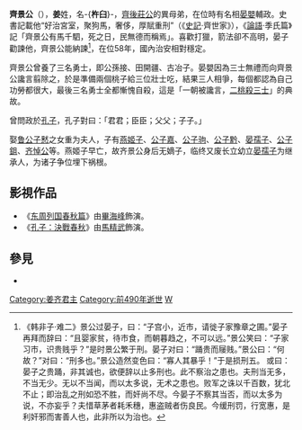 {{Eranamebox|年号= 齐景公
|起讫时间= 前548年—前490年
|政权= [[齐国|齐国]]
|帝王= '''齐景公'''
|历时= 58年
|timeline= <timeline>
ImageSize  = width:200 height:50
PlotArea   = width:180 height:30 left:10 bottom:20
TimeAxis   = orientation:horizontal
DateFormat = yyyy
Period     = from:-722 till:-479
AlignBars  = early
ScaleMajor = increment:243 start:-722
Colors =
  id:canvas value:rgb(1,1,0.85)
BackgroundColors = canvas:canvas
PlotData =
  width:15 color:black
  bar:era from:start till:end
  bar:era from:-547 till:-490 color:red
</timeline>
|说明= 齐景公在位年在《春秋》经时代的位置
}}
'''齊景公'''（{{bd|？||前490年||catIdx=J姜}}），'''姜'''姓，名-{'''杵臼'''}-，[[齊後莊公|齊後莊公]]的異母弟，在位時有名相[[晏嬰|晏嬰]]輔政。史書記載他“好治宮室，聚狗馬，奢侈，厚賦重刑”（《[[史記|史記]]·齊世家》），《[[論語|論語]]·季氏篇》記「齊景公有馬千駟，死之日，民無德而稱焉」。喜歡打獵，箭法卻不高明，晏子勸諫他，齊景公能納諫<ref>《韩非子·难二》景公过晏子，曰：“子宫小，近市，请徙子家豫章之圃。”晏子再拜而辞曰：“且婴家贫，待市食，而朝暮趋之，不可以远。”景公笑曰：“子家习市，识贵贱乎？”是时景公繁于刑。晏子对曰：“踊贵而屦贱。”景公曰：“何故？”对曰：“刑多也。”景公造然变色曰：“寡人其暴乎！”于是损刑五。         或曰：晏子之贵踊，非其诚也，欲便辞以止多刑也。此不察治之患也。夫刑当无多，不当无少。无以不当闻，而以太多说，无术之患也。败军之诛以千百数，犹北不止；即治乱之刑如恐不胜，而奸尚不尽。今晏子不察其当否，而以太多为说，不亦妄乎？夫惜草茅者耗禾穗，惠盗贼者伤良民。今缓刑罚，行宽惠，是利奸邪而害善人也，此非所以为治也。 </ref>，在位58年，國內治安相對穩定。

齊景公曾養了三名勇士，即公孫接、田開疆、古冶子。晏嬰因為三士無禮而向齊景公讒言翦除之，於是準備兩個桃子給三位壯士吃，結果三人相爭，每個都認為自己功勞都很大，最後三名勇士全都慚愧自殺，這是「一朝被讒言，[[二桃殺三士|二桃殺三士]]」的典故。

曾問政於[[孔子|孔子]]，孔子對曰：「君君；臣臣；父父；子子。」

娶[[公子慭_(鲁国)|鲁公子慭]]之女重为夫人，子有[[燕姬子|燕姬子]]、[[公子嘉_(齐国)|公子嘉]]、[[公子驹|公子驹]]、[[公子黔|公子黔]]、[[晏孺子|晏孺子]]、[[公子鉏_(齐国)|公子鉏]]、[[齐悼公|齐悼公]]等。燕姬子早亡，故齐景公身后无嫡子，临终又废长立幼立[[晏孺子|晏孺子]]为继承人，为诸子争位埋下祸根。

==影視作品==
* 《[[东周列国春秋篇|东周列国春秋篇]]》由[[畢海峰|畢海峰]]飾演。
* 《[[孔子：決戰春秋|孔子：決戰春秋]]》由[[馬精武|馬精武]]飾演。
==參見==

*{{wikisource history link|史記|032|齊景公}}
{{中国皇帝|兄[[齊後莊公|齊後莊公]]|子[[齊晏孺子|齊晏孺子]]|[[齊國君主|齊國君主]]|前548年—前490年}}
{{齐国君主}}

[[Category:姜齐君主|Category:姜齐君主]]
[[Category:前490年逝世|Category:前490年逝世]]
[[Category:姜姓|W]]